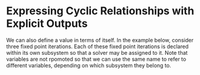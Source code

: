 Expressing Cyclic Relationships with Explicit Outputs
=====================================================

We can also define a value in terms of itself.
In the example below, consider three fixed point iterations.
Each of these fixed point iterations is declared within its own
subsystem so that a solver may be assigned to it.
Note that variables are not rpomoted so that we can use the same name to
refer to different variables, depending on which subsystem they belong
to.


<WorkedExample />
